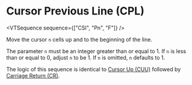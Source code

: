 
# Cursor Previous Line (CPL)

<VTSequence sequence={["CSI", "Pn", "F"]} />

Move the cursor `n` cells up and to the beginning of the line.

The parameter `n` must be an integer greater than or equal to 1. If `n` is less than
or equal to 0, adjust `n` to be 1. If `n` is omitted, `n` defaults to 1.

The logic of this sequence is identical to [Cursor Up (CUU)](/vt/cuu)
followed by [Carriage Return (CR)](/vt/cr).

